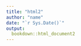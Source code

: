 ```yaml
---
title: "html2"
author: "name"
date: "`r Sys.Date()`"
output: 
  bookdown::html_document2
---
```


# 